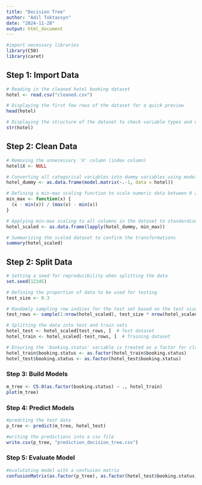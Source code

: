 ```yaml
---
title: "Decision Tree"
author: "Adil Toktassyn"
date: "2024-11-28"
output: html_document
---
```

```r
#import necessary libraries
library(C50)
library(caret)
```

## Step 1: Import Data

```r
# Reading in the cleaned hotel booking dataset
hotel <- read.csv("cleaned.csv")

# Displaying the first few rows of the dataset for a quick preview
head(hotel)

# Displaying the structure of the dataset to check variable types and dimensions
str(hotel)
```

## Step 2: Clean Data

```r
# Removing the unnecessary 'X' column (index column)
hotel$X <- NULL

# Converting all categorical variables into dummy variables using model.matrix
hotel_dummy <- as.data.frame(model.matrix(~.-1, data = hotel))

# Defining a min-max scaling function to scale numeric data between 0 and 1
min_max <- function(x) {
  (x - min(x)) / (max(x) - min(x))
}

# Applying min-max scaling to all columns in the dataset to standardize the data
hotel_scaled <- as.data.frame(lapply(hotel_dummy, min_max))

# Summarizing the scaled dataset to confirm the transformations
summary(hotel_scaled)
```

## Step 2: Split Data

```r
# Setting a seed for reproducibility when splitting the data
set.seed(12345)

# Defining the proportion of data to be used for testing
test_size <- 0.3

# Randomly sampling row indices for the test set based on the test size
test_rows <- sample(1:nrow(hotel_scaled), test_size * nrow(hotel_scaled))

# Splitting the data into test and train sets
hotel_test <- hotel_scaled[test_rows, ]  # Test dataset
hotel_train <- hotel_scaled[-test_rows, ]  # Training dataset

# Ensuring the 'booking.status' variable is treated as a factor for classification
hotel_train$booking.status <- as.factor(hotel_train$booking.status)
hotel_test$booking.status <- as.factor(hotel_test$booking.status)
```


### Step 3: Build Models

```r
m_tree <- C5.0(as.factor(booking.status) ~ ., hotel_train)
plot(m_tree)
```

### Step 4: Predict Models

```r
#predcting the test data
p_tree <- predict(m_tree, hotel_test)
```

```r
#writing the predictions into a csv file
write.csv(p_tree, "prediction_decision_tree.csv")
```

### Step 5: Evaluate Model

```r
#evalutating model with a confusion matrix
confusionMatrix(as.factor(p_tree), as.factor(hotel_test$booking.status), positive = "1")
```